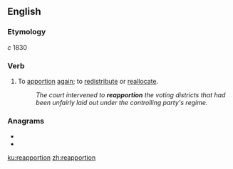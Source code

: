 ==English==

===Etymology===
''c'' 1830 {{prefix|re|apportion|lang=en}}

===Verb===
{{en-verb}}

# To [[apportion]] [[again]]; to [[redistribute]] or [[reallocate]].
#: ''The court intervened to '''reapportion''' the voting districts that had been unfairly laid out under the controlling party's regime.''

===Anagrams===
* {{l|en|apportioner}}
* {{l|en|properation}}

[[ku:reapportion]]
[[zh:reapportion]]